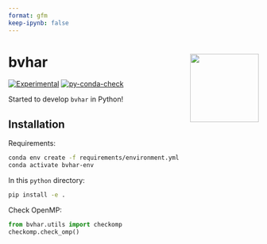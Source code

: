 ```yaml
---
format: gfm
keep-ipynb: false
---
```


<!-- README.md is generated from README.qmd. Please edit that file -->

# bvhar <img src="docs/logo.png" align="right" height="138" />

<!-- badges: start -->
[![Experimental](https://img.shields.io/badge/lifecycle-experimental-orange.svg)](https://lifecycle.r-lib.org/articles/stages.html#experimental)
[![py-conda-check](https://github.com/ygeunkim/bvhar/actions/workflows/py-conda-check.yaml/badge.svg?branch=feature/python)](https://github.com/ygeunkim/bvhar/actions/workflows/py-conda-check.yaml?query=branch%3Afeature/python)
<!-- badges: end -->

Started to develop `bvhar` in Python!

## Installation

Requirements:

```bash
conda env create -f requirements/environment.yml
conda activate bvhar-env
```

In this `python` directory:

```bash
pip install -e .
```

Check OpenMP:

```python
from bvhar.utils import checkomp
checkomp.check_omp()
```
